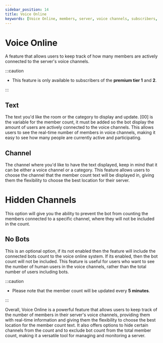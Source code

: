 ```yaml
---
sidebar_position: 14
title: Voice Online 
keywords: [Voice Online, members, server, voice channels, subscribers, premium tier, text, real-time, count, channel, flexibility, Hidden Channels, bots, human users, updates, monitoring, managing] 
---
```



# Voice Online 

A feature that allows users to keep track of how many members are actively connected to the server's voice channels. 

:::caution 

- This feature is only available to subscribers of the **premium tier 1** and **2**.

:::

## Text

The text you'd like the room or the category to display and update. [00] is the variable for the member count, it must be added so the bot display the amount of users are actively connected to the voice channels. This allows users to see the real-time number of members in voice channels, making it easy to see how many people are currently active and participating.

## Channel

The channel where you'd like to have the text displayed, keep in mind that it can be either a voice channel or a category. This feature allows users to choose the channel that the member count text will be displayed in, giving them the flexibility to choose the best location for their server.

# Hidden Channels

This option will give you the ability to prevent the bot from counting the members connected to a specific channel, where they will not be included in the count. 

## No Bots

This is an optional option, if its not enabled then the feature will include the connected bots count to the voice online system. If its enabled, then the bot count will not be included. This feature is useful for users who want to see the number of human users in the voice channels, rather than the total number of users including bots.

:::caution 

- Please note that the member count will be updated every **5 minutes**.

:::

Overall, Voice Online is a powerful feature that allows users to keep track of the number of members in their server's voice channels, providing them with real-time information and giving them the flexibility to choose the best location for the member count text. It also offers options to hide certain channels from the count and to exclude bot count from the total member count, making it a versatile tool for managing and monitoring a server.



